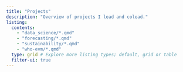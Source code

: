 ```yaml
---
title: "Projects"
description: "Overview of projects I lead and colead."
listing: 
  contents: 
    - "data_science/*.qmd"
    - "forecasting/*.qmd"
    - "sustainability/*.qmd"
    - "who-evm/*.qmd"
  type: grid # Explore more listing types; default, grid or table
  filter-ui: true
---
```


